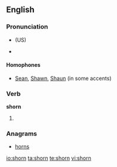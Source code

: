 ==English==

===Pronunciation===
* {{IPA|/'ʃoɻn/}} (US)
* {{rhymes|ɔː(r)n}}

====Homophones====
* [[Sean]], [[Shawn]], [[Shaun]] (in some accents)

===Verb===
'''shorn'''

# {{past of|shear}}

===Anagrams===
* [[horns]]

[[io:shorn]]
[[ta:shorn]]
[[te:shorn]]
[[vi:shorn]]